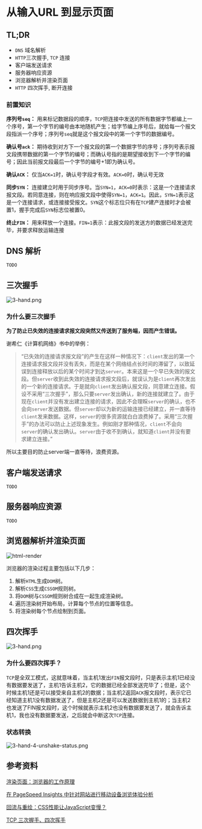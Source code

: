 # 从输入URL 到显示页面

## TL;DR

- `DNS` 域名解析
- `HTTP`三次握手, `TCP` 连接
- 客户端发送请求
- 服务器响应资源
- 浏览器解析并渲染页面
- `HTTP` 四次挥手, 断开连接

### 前置知识

**序列号`seq`：** 用来标记数据段的顺序，`TCP`把连接中发送的所有数据字节都编上一个序号，第一个字节的编号由本地随机产生；给字节编上序号后，就给每一个报文段指派一个序号；序列号`seq`就是这个报文段中的第一个字节的数据编号。

**确认号`ack`：** 期待收到对方下一个报文段的第一个数据字节的序号；序列号表示报文段携带数据的第一个字节的编号；而确认号指的是期望接收到下一个字节的编号；因此当前报文段最后一个字节的编号+1即为确认号。

**确认`ACK`：** 仅当`ACK=1`时，确认号字段才有效。`ACK=0`时，确认号无效

**同步`SYN`：** 连接建立时用于同步序号。当`SYN=1`，`ACK=0`时表示：这是一个连接请求报文段。若同意连接，则在响应报文段中使得`SYN=1`，`ACK=1`。因此，`SYN=1`表示这是一个连接请求，或连接接受报文。`SYN`这个标志位只有在`TCP`建产连接时才会被置1，握手完成后`SYN`标志位被置0。

**终止`FIN`：** 用来释放一个连接。`FIN=1`表示：此报文段的发送方的数据已经发送完毕，并要求释放运输连接

## DNS 解析

`TODO`

## 三次握手

![3-hand.png](./images/3-hand.png)

### 为什么要三次握手

**为了防止已失效的连接请求报文段突然又传送到了服务端，因而产生错误。**

谢希仁《计算机网络》书中的举例：

> “已失效的连接请求报文段”的产生在这样一种情况下：`client`发出的第一个连接请求报文段并没有丢失，而是在某个网络结点长时间的滞留了，以致延误到连接释放以后的某个时间才到达`server`。本来这是一个早已失效的报文段。但`server`收到此失效的连接请求报文段后，就误认为是`client`再次发出的一个新的连接请求。于是就向`client`发出确认报文段，同意建立连接。假设不采用“三次握手”，那么只要`server`发出确认，新的连接就建立了。由于现在`client`并没有发出建立连接的请求，因此不会理睬`server`的确认，也不会向`server`发送数据。但`server`却以为新的运输连接已经建立，并一直等待`client`发来数据。这样，`server`的很多资源就白白浪费掉了。采用“三次握手”的办法可以防止上述现象发生。例如刚才那种情况，`client`不会向`server`的确认发出确认。`server`由于收不到确认，就知道`client`并没有要求建立连接。”

所以主要目的防止server端一直等待，浪费资源。

## 客户端发送请求

`TODO`

## 服务器响应资源

`TODO`

## 浏览器解析并渲染页面

![html-render](./images/html-render.png)

浏览器的渲染过程主要包括以下几步：

1. 解析`HTML`生成`DOM`树。
2. 解析`CSS`生成`CSSOM`规则树。
3. 将`DOM`树与`CSSOM`规则树合成在一起生成渲染树。
4. 遍历渲染树开始布局，计算每个节点的位置等信息。
5. 将渲染树每个节点绘制到页面。

## 四次挥手

![3-hand.png](./images/4-unshake.png)

### 为什么要四次挥手？

`TCP`是全双工模式，这就意味着，当主机1发出`FIN`报文段时，只是表示主机1已经没有数据要发送了，主机1告诉主机2，它的数据已经全部发送完毕了；但是，这个时候主机1还是可以接受来自主机2的数据；当主机2返回`ACK`报文段时，表示它已经知道主机1没有数据发送了，但是主机2还是可以发送数据到主机1的；当主机2也发送了FIN报文段时，这个时候就表示主机2也没有数据要发送了，就会告诉主机1，我也没有数据要发送，之后就会中断这次`TCP`连接。

### 状态转换

![3-hand-4-unshake-status.png](./images/3-hand-4-unshake-status.png)

## 参考资料

[渲染页面：浏览器的工作原理](https://developer.mozilla.org/zh-CN/docs/Web/Performance/%E6%B5%8F%E8%A7%88%E5%99%A8%E6%B8%B2%E6%9F%93%E9%A1%B5%E9%9D%A2%E7%9A%84%E5%B7%A5%E4%BD%9C%E5%8E%9F%E7%90%86)

[在 PageSpeed Insights 中针对网站进行移动设备浏览体验分析](https://developers.google.com/speed/docs/insights/mobile)

[回流与重绘：CSS性能让JavaScript变慢？](https://www.zhangxinxu.com/wordpress/2010/01/%E5%9B%9E%E6%B5%81%E4%B8%8E%E9%87%8D%E7%BB%98%EF%BC%9Acss%E6%80%A7%E8%83%BD%E8%AE%A9javascript%E5%8F%98%E6%85%A2%EF%BC%9F/)

[TCP 三次握手、四次挥手](https://lotabout.me/2019/TCP-connection-establish-and-termination/)

